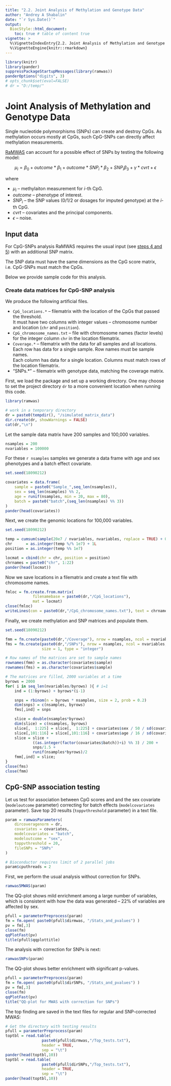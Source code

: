 ```yaml
---
title: "2.2. Joint Analysis of Methylation and Genotype Data"
author: "Andrey A Shabalin"
date: "`r Sys.Date()`"
output:
  BiocStyle::html_document:
    toc: true # table of content true
vignette: >
  %\VignetteIndexEntry{2.2. Joint Analysis of Methylation and Genotype Data}
  %\VignetteEngine{knitr::rmarkdown}
---
```



```r
library(knitr)
library(pander)
suppressPackageStartupMessages(library(ramwas))
panderOptions("digits", 3)
# opts_chunk$set(eval=FALSE)
# dr = "D:/temp/"
```

# Joint Analysis of Methylation and Genotype Data

Single nucleotide polymorphisms (SNPs) can create and destroy CpGs.
As methylation occurs mostly at CpGs,
such CpG-SNPs can directly affect methylation measurements.

[RaMWAS](https://bioconductor.org/packages/ramwas/)
can account for a possible effect of SNPs
by testing the following model:

$$\mu_i = \beta_0 + outcome * \beta_1 + {outcome} * {SNP}_i * \beta_2 +
{SNP}_i \beta_3  + \gamma * { cvrt} + \epsilon$$

where

* $\mu_i$ -- methylaiton measurement for $i$-th CpG.
* $outcome$ -- phenotype of interest.
* $SNP_i$ -- the SNP values (0/1/2 or dosages for imputed genotype)
at the $i$-th CpG.
* $cvrt$ -- covariates and the principal components.
* $\epsilon$ -- noise.

## Input data

For CpG-SNPs analysis RaMWAS requires the usual input
(see 
[steps 4 and 5](RW1_intro.html#calculate-methylation-score-coverage-matrix))
with an additional SNP matrix.

The SNP data must have the same dimensions as the CpG score matrix,
i.e. CpG-SNPs must match the CpGs.

Below we provide sample code for this analysis.

### Create data matrices for CpG-SNP analysis

We produce the following artificial files.

* `CpG_locations.*` -- filematrix with the location of the CpGs
that passed the threshold.\
It must have two columns with integer values -- chromosome number and location
(`chr` and `position`).
* `CpG_chromosome_names.txt` -- file with chromosome names (factor levels)
for the integer column `chr` in the location filematrix.
* `Coverage.*` -- filematrix with the data for all samples and all locations.\
  Each row has data for a single sample.
  Row names must be sample names.\
  Each column has data for a single location.
  Columns must match rows of the location filematrix.
* "SNPs.*" -- filematrix with genotype data, matching the coverage matrix.


First, we load the package and set up a working directory.
One may choose to set the project directory `dr` to
a more convenient location when running this code.
```r
library(ramwas)

# work in a temporary directory
dr = paste0(tempdir(), "/simulated_matrix_data")
dir.create(dr, showWarnings = FALSE)
cat(dr,"\n")
```

Let the sample data matrix have 200 samples and 100,000 variables.
```r
nsamples = 200
nvariables = 100000
```

For these `r nsamples` samples we generate a data frame with
age and sex phenotypes and a batch effect covariate.
```r
set.seed(18090212)
```
```r
covariates = data.frame(
    sample = paste0("Sample_",seq_len(nsamples)),
    sex = seq_len(nsamples) %% 2,
    age = runif(nsamples, min = 20, max = 80),
    batch = paste0("batch",(seq_len(nsamples) %% 3))
)
pander(head(covariates))
```

Next, we create the genomic locations for 100,000 variables.
```r
set.seed(18090212)
```
```r
temp = cumsum(sample(20e7 / nvariables, nvariables, replace = TRUE) + 0)
chr      = as.integer(temp %/% 1e7) + 1L
position = as.integer(temp %% 1e7)

locmat = cbind(chr = chr, position = position)
chrnames = paste0("chr", 1:22)
pander(head(locmat))
```


Now we save locations in a filematrix
and create a text file with chromosome names.\
```r
fmloc = fm.create.from.matrix(
            filenamebase = paste0(dr,"/CpG_locations"),
            mat = locmat)
close(fmloc)
writeLines(con = paste0(dr,"/CpG_chromosome_names.txt"), text = chrnames)
```

Finally, we create methylation and SNP matrices
and populate them.
```r
set.seed(18090212)
```
```r
fmm = fm.create(paste0(dr,"/Coverage"), nrow = nsamples, ncol = nvariables)
fms = fm.create(paste0(dr,"/SNPs"), nrow = nsamples, ncol = nvariables,
                size = 1, type = "integer")

# Row names of the matrices are set to sample names
rownames(fmm) = as.character(covariates$sample)
rownames(fms) = as.character(covariates$sample)

# The matrices are filled, 2000 variables at a time
byrows = 2000
for( i in seq_len(nvariables/byrows) ){ # i=1
    ind = (1:byrows) + byrows*(i-1)

    snps = rbinom(n = byrows * nsamples, size = 2, prob = 0.2)
    dim(snps) = c(nsamples, byrows)
    fms[,ind] = snps

    slice = double(nsamples*byrows)
    dim(slice) = c(nsamples, byrows)
    slice[,  1:225] = slice[,  1:225] + covariates$sex / 50 / sd(covariates$sex)
    slice[,101:116] = slice[,101:116] + covariates$age / 16 / sd(covariates$age)
    slice = slice +
            ((as.integer(factor(covariates$batch))+i) %% 3) / 200 +
            snps/1.5 +
            runif(nsamples*byrows)/2
    fmm[,ind] = slice;
}
close(fms)
close(fmm)
```

## CpG-SNP association testing

Let us test for association between
CpG scores and and the sex covariate
(`modeloutcome` parameter)
correcting for batch effects (`modelcovariates` parameter).
Save top 20 results (`toppvthreshold` parameter) in a text file.

```r
param = ramwasParameters(
    dircoveragenorm = dr,
    covariates = covariates,
    modelcovariates = "batch",
    modeloutcome = "sex",
    toppvthreshold = 20,
    fileSNPs = "SNPs"
)
```

```r
# Bioconductor requires limit of 2 parallel jobs
param$cputhreads = 2
```

First, we perform the usual analysis without correction for SNPs.

```r
ramwas5MWAS(param)
```

The QQ-plot shows mild enrichment among a large number of variables,
which is consistent with how the data was generated --
22\% of variables are affected by sex.
```r
pfull = parameterPreprocess(param)
fm = fm.open( paste0(pfull$dirmwas, "/Stats_and_pvalues") )
pv = fm[,3]
close(fm)
qqPlotFast(pv)
title(pfull$qqplottitle)
```


The analysis with correction for SNPs is next:

```r
ramwasSNPs(param)
```

The QQ-plot shows better enrichment with significant p-values.
```r
pfull = parameterPreprocess(param)
fm = fm.open( paste0(pfull$dirSNPs, "/Stats_and_pvalues") )
pv = fm[,3]
close(fm)
qqPlotFast(pv)
title("QQ-plot for MWAS with correction for SNPs")
```


The top finding are saved in the text files for regular and SNP-corrected MWAS:
```r
# Get the directory with testing results
pfull = parameterPreprocess(param)
toptbl = read.table(
                paste0(pfull$dirmwas,"/Top_tests.txt"),
                header = TRUE,
                sep = "\t")
pander(head(toptbl,10))
toptbl = read.table(
                paste0(pfull$dirSNPs,"/Top_tests.txt"),
                header = TRUE,
                sep = "\t")
pander(head(toptbl,10))
```

